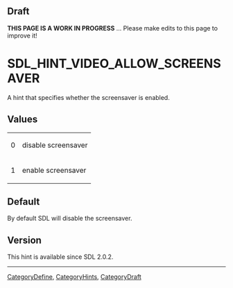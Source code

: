 == Draft ==

'''THIS PAGE IS A WORK IN PROGRESS''' ... Please make edits to this page to improve it!



<!-- #*^*^*^*^*See https://wiki.libsdl.org/SGEnumerations for details on editing this page*^*^*^*^* -->


= SDL_HINT_VIDEO_ALLOW_SCREENSAVER =
A hint that specifies whether the screensaver is enabled.




== Values ==
{|
|0
|disable screensaver
|-
|1
|enable screensaver
|}

== Default ==
By default SDL will disable the screensaver.



== Version ==
This hint is available since SDL 2.0.2.

----
[[CategoryDefine]], [[CategoryHints]], [[CategoryDraft]]
<!-- #See the Style Guide for instructions on editing the footer. -->
